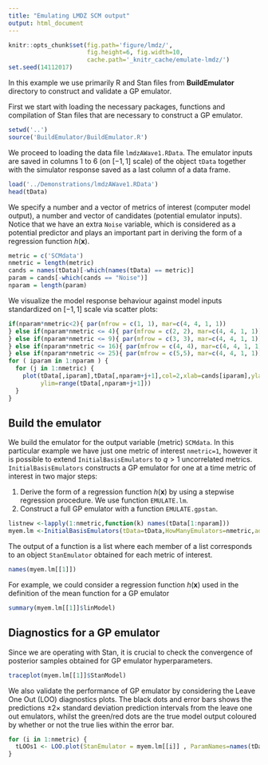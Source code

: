 ```yaml
---
title: "Emulating LMDZ SCM output"
output: html_document
---
```


```r
knitr::opts_chunk$set(fig.path='figure/lmdz/', 
                      fig.height=6, fig.width=10,
                      cache.path='_knitr_cache/emulate-lmdz/')
set.seed(14112017)
```

In this example we use primarily R and Stan files from **BuildEmulator** directory to construct and validate a GP emulator. 

First we start with loading the necessary packages, functions and compilation of Stan files that are necessary to construct a GP emulator.
```r
setwd('..')
source('BuildEmulator/BuildEmulator.R')
```

We proceed to loading the data file `lmdzAWave1.RData`. The emulator inputs are saved in columns 1 to 6 (on $[-1, 1]$ scale) of the object `tData` together with the simulator response saved as a last column of a data frame.

```r
load('../Demonstrations/lmdzAWave1.RData')
head(tData)
```

We specify a number and a vector of metrics of interest (computer model output), a number and vector of candidates (potential emulator inputs). Notice that we have an extra `Noise` variable, which is considered as a potential predictor and plays an important part in deriving the form of a regression function $h(\boldsymbol{x})$.

```r
metric = c('SCMdata')
nmetric = length(metric)
cands = names(tData)[-which(names(tData) == metric)]
param = cands[-which(cands == "Noise")]
nparam = length(param)
```

We visualize the model response behaviour against model inputs standardized on $[-1, 1]$ scale via scatter plots:

```r
if(nparam*nmetric<2){ par(mfrow = c(1, 1), mar=c(4, 4, 1, 1))
} else if(nparam*nmetric <= 4){ par(mfrow = c(2, 2), mar=c(4, 4, 1, 1))
} else if(nparam*nmetric <= 9){ par(mfrow = c(3, 3), mar=c(4, 4, 1, 1))
} else if(nparam*nmetric <= 16){ par(mfrow = c(4, 4), mar=c(4, 4, 1, 1))
} else if(nparam*nmetric <= 25){ par(mfrow = c(5,5), mar=c(4, 4, 1, 1)) }
for ( iparam in 1:nparam ) {
  for (j in 1:nmetric) {
    plot(tData[,iparam],tData[,nparam+j+1],col=2,xlab=cands[iparam],ylab=metric[j],
         ylim=range(tData[,nparam+j+1]))
  }
}
```

## Build the emulator

We build the emulator for the output variable (metric) `SCMdata`. In this particular example we have just one metric of interest `nmetric=1`, however it is possible to extend `InitialBasisEmulators` to $q>1$ uncorrelated metrics. `InitialBasisEmulators` constructs a GP emulator for one at a time metric of interest in two major steps:

1. Derive the form of a regression function $h(\boldsymbol{x})$ by using a stepwise regression procedure. We use function `EMULATE.lm`.
2. Construct a full GP emulator with a function `EMULATE.gpstan`.

```r
listnew <-lapply(1:nmetric,function(k) names(tData[1:nparam]))
myem.lm <-InitialBasisEmulators(tData=tData,HowManyEmulators=nmetric,additionalVariables = listnew)
```

The output of a function is a list where each member of a list corresponds to an object `StanEmulator` obtained for each metric of interest.

```r
names(myem.lm[[1]])
```

For example, we could consider a regression function $h(\boldsymbol{x})$ used in the definition of the mean function for a GP emulator

```r
summary(myem.lm[[1]]$linModel)
```

## Diagnostics for a GP emulator

Since we are operating with Stan, it is crucial to check the convergence of posterior samples obtained for GP emulator hyperparameters.
```r
traceplot(myem.lm[[1]]$StanModel)
```

We also validate the performance of GP emulator by considering the Leave One Out (LOO) diagnostics plots. The black dots and error bars shows the predictions $\pm2\times$ standard deviation prediction intervals from the leave one out emulators, whilst the green/red dots are the true model output coloured by whether or not the true lies within the error bar.
```r
for (i in 1:nmetric) {
  tLOOs1 <- LOO.plot(StanEmulator = myem.lm[[i]] , ParamNames=names(tData)[1:nparam])
}
```


